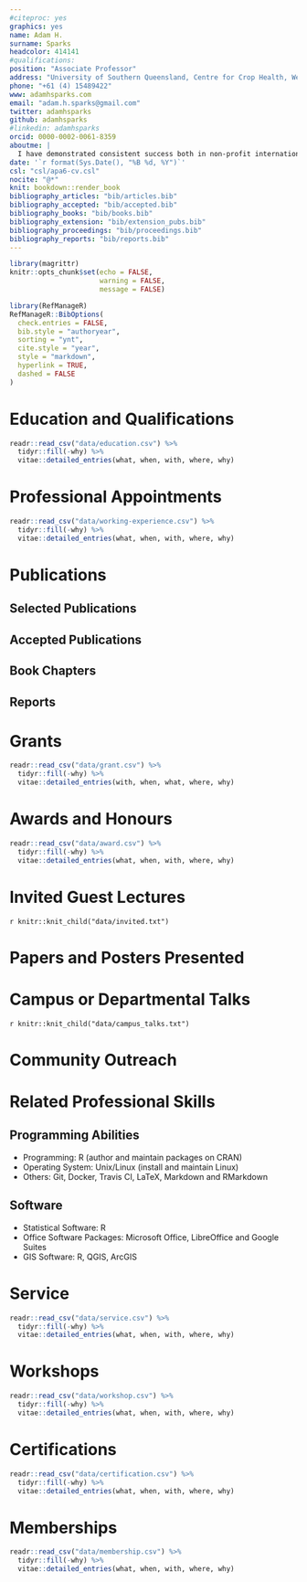 ```yaml
---
#citeproc: yes
graphics: yes
name: Adam H.
surname: Sparks
headcolor: 414141
#qualifications: 
position: "Associate Professor"
address: "University of Southern Queensland, Centre for Crop Health, West St., Toowoomba, Queensland 4350 AUS"
phone: "+61 (4) 15489422"
www: adamhsparks.com
email: "adam.h.sparks@gmail.com"
twitter: adamhsparks
github: adamhsparks
#linkedin: adamhsparks
orcid: 0000-0002-0061-8359
aboutme: |
  I have demonstrated consistent success both in non-profit international NGO and academic settings and have an extensive background of experiences in working with diverse partners.
date: '`r format(Sys.Date(), "%B %d, %Y")`'
csl: "csl/apa6-cv.csl"
nocite: "@*"
knit: bookdown::render_book
bibliography_articles: "bib/articles.bib"
bibliography_accepted: "bib/accepted.bib"
bibliography_books: "bib/books.bib"
bibliography_extension: "bib/extension_pubs.bib"
bibliography_proceedings: "bib/proceedings.bib"
bibliography_reports: "bib/reports.bib"
---
```


```r
library(magrittr)
knitr::opts_chunk$set(echo = FALSE,
                      warning = FALSE,
                      message = FALSE)

library(RefManageR)
RefManageR::BibOptions(
  check.entries = FALSE,
  bib.style = "authoryear",
  sorting = "ynt",
  cite.style = "year",
  style = "markdown",
  hyperlink = TRUE,
  dashed = FALSE
)
```

# Education and Qualifications

```r
readr::read_csv("data/education.csv") %>%
  tidyr::fill(-why) %>%
  vitae::detailed_entries(what, when, with, where, why)
```

# Professional Appointments

```r
readr::read_csv("data/working-experience.csv") %>%
  tidyr::fill(-why) %>%
  vitae::detailed_entries(what, when, with, where, why)
```

# Publications

## Selected Publications

\begingroup
\setlength{\parindent}{-0.5in}
\setlength{\leftskip}{0.5in}

::: {#refs_articles}
:::
\endgroup

## Accepted Publications

\begingroup
\setlength{\parindent}{-0.5in}
\setlength{\leftskip}{0.5in}

::: {#refs_accepted}
:::
\endgroup

## Book Chapters

\begingroup
\setlength{\parindent}{-0.5in}
\setlength{\leftskip}{0.5in}

::: {#refs_books}
:::
\endgroup

## Reports

\begingroup
\setlength{\parindent}{-0.5in}
\setlength{\leftskip}{0.5in}

::: {#refs_reports}
:::
\endgroup

# Grants

```r
readr::read_csv("data/grant.csv") %>%
  tidyr::fill(-why) %>%
  vitae::detailed_entries(with, when, what, where, why)
```

# Awards and Honours

```r
readr::read_csv("data/award.csv") %>%
  tidyr::fill(-why) %>%
  vitae::detailed_entries(what, when, with, where, why)
```

# Invited Guest Lectures

\begingroup
\setlength{\parindent}{-0.5in}
\setlength{\leftskip}{0.5in}

`r knitr::knit_child("data/invited.txt")`

\endgroup

# Papers and Posters Presented

\begingroup
\setlength{\parindent}{-0.5in}
\setlength{\leftskip}{0.5in}

::: {#refs_proceedings}
:::
\endgroup

# Campus or Departmental Talks

\begingroup
\setlength{\parindent}{-0.5in}
\setlength{\leftskip}{0.5in}

`r knitr::knit_child("data/campus_talks.txt")`

\endgroup

# Community Outreach

\begingroup
\setlength{\parindent}{-0.5in}
\setlength{\leftskip}{0.5in}

::: {#refs_extension}
:::
\endgroup

# Related Professional Skills

## Programming Abilities

  * Programming: R (author and maintain packages on CRAN)
  * Operating System: Unix/Linux (install and maintain Linux)
  * Others: Git, Docker, Travis CI, LaTeX, Markdown and RMarkdown

## Software

  * Statistical Software: R
  * Office Software Packages: Microsoft Office, LibreOffice and Google Suites
  * GIS Software: R, QGIS, ArcGIS

# Service

```r
readr::read_csv("data/service.csv") %>%
  tidyr::fill(-why) %>%
  vitae::detailed_entries(what, when, with, where, why)
```

# Workshops

```r
readr::read_csv("data/workshop.csv") %>%
  tidyr::fill(-why) %>%
  vitae::detailed_entries(what, when, with, where, why)
```

# Certifications

```r
readr::read_csv("data/certification.csv") %>%
  tidyr::fill(-why) %>%
  vitae::detailed_entries(what, when, with, where, why)
```

# Memberships

```r
readr::read_csv("data/membership.csv") %>%
  tidyr::fill(-why) %>%
  vitae::detailed_entries(what, when, with, where, why)
```

<!-- *`r Sys.Date()`* -->
